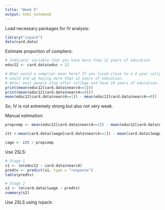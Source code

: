 ```yaml
---
title: "Week 5"
output: html_notebook
---
```



Load necessary packages for IV analysis:
```r
library("ivpack")
data(card.data)
```

Estimate proportion of compliers:
```r
# Indicator variable that you have more than 12 years of education
educ12 <- card.data$educ > 12

# What would a complier mean here? If you lived close to a 4 year collge, you 
# would end up having more than 12 years of education. 
# Note: most people stop after college and have 10 years of education.
print(mean(educ12[card.data$nearc4==1]))
print(mean(educ12[card.data$nearc4==0]))
mean(educ12[card.data$nearc4==1]) - mean(educ12[card.data$nearc4==0])
```
So, IV is not extremely strong but also not very weak.





Manual estimation:
```r
propcomp <- mean(educ12[card.data$nearc4==1]) - mean(educ12[card.data$nearc4==0])

itt <-mean(card.data$lwage[card.data$nearc4==1]) - mean(card.data$lwage[card.data$nearc4==0])

cage <- itt / propcomp

```


Use 2SLS:
```r
# Stage 1
s1 <- lm(educ12 ~ card.data$nearc4)
predtx <- predict(s1, type = "response")
table(predtx)

# Stage 2
s2 <- lm(card.data$lwage ~ predtx)
summary(s2)
```


Use 2SLS using ivpack:
```r
```

